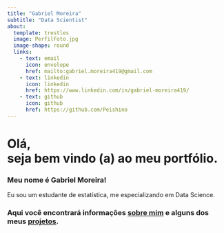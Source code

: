 ```yaml
---
title: "Gabriel Moreira"
subtitle: "Data Scientist"
about:
  template: trestles
  image: PerfilFoto.jpg
  image-shape: round
  links: 
    - text: email
      icon: envelope
      href: mailto:gabriel.moreira419@gmail.com
    - text: linkedin
      icon: linkedin
      href: https://www.linkedin.com/in/gabriel-moreira419/
    - text: github
      icon: github
      href: https://github.com/Peishino
---
```


<h1>Olá, <br> seja bem vindo (a) ao meu portfólio.</h1>

<h3>Meu nome é Gabriel Moreira!</h3>

Eu sou um estudante de estatística, me especializando em Data Science.


<h3>Aqui você encontrará informações [sobre mim](About.qmd) e alguns dos meus [projetos](Projetos.qmd).</h3>

